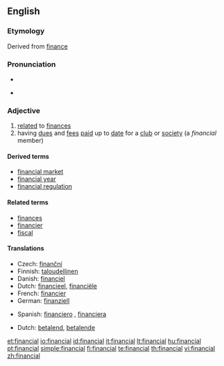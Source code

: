 ==English==

===Etymology===
Derived from [[finance]]

===Pronunciation===
* {{audio|en-us-financial.ogg|Audio (US)}}

* {{IPA|/faɪˈnænʃəl/}}

===Adjective===
{{en-adj|-}}

# [[relate]]d to [[finance]]s
# having [[due]]s and [[fee]]s [[paid]] up to [[date]] for a [[club]] or [[society]] (a ''financial'' member)

====Derived terms====
* [[financial market]]
* [[financial year]]
* [[financial regulation]]

====Related terms====
* [[finances]]
* [[financier]]
* [[fiscal]]

====Translations====
{{trans-top|related to finances}}
* Czech: [[finanční]] {{m}}
* Finnish: [[taloudellinen]]
* Danish: [[financiel]]
* Dutch: [[financieel]], [[financiële]]
* French: [[financier]]
* German: [[finanziell]]
{{trans-mid}}
* Spanish: [[financiero]] {{m}}, [[financiera]] {{f}}
{{trans-bottom}}

{{trans-top|paying}}
* Dutch: [[betalend]], [[betalende]]
{{trans-mid}}
{{trans-bottom}}

[[et:financial]]
[[io:financial]]
[[id:financial]]
[[it:financial]]
[[lt:financial]]
[[hu:financial]]
[[pt:financial]]
[[simple:financial]]
[[fi:financial]]
[[te:financial]]
[[th:financial]]
[[vi:financial]]
[[zh:financial]]